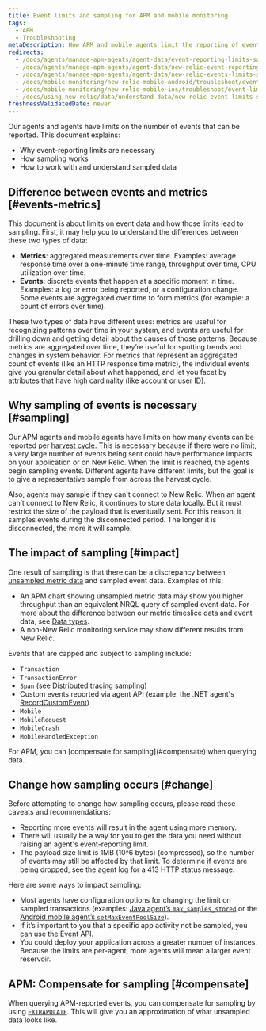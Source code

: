 ```yaml
---
title: Event limits and sampling for APM and mobile monitoring
tags:
  - APM
  - Troubleshooting
metaDescription: How APM and mobile agents limit the reporting of events and perform sampling when those limits are exceeded.
redirects:
  - /docs/agents/manage-apm-agents/agent-data/event-reporting-limits-sampling
  - /docs/agents/manage-apm-agents/agent-data/new-relic-event-reporting-limits-event-sampling
  - /docs/agents/manage-apm-agents/agent-data/new-relic-events-limits-sampling
  - /docs/mobile-monitoring/new-relic-mobile-android/troubleshoot/event-limits-sampling
  - /docs/mobile-monitoring/new-relic-mobile-ios/troubleshoot/event-limits-sampling
  - /docs/using-new-relic/data/understand-data/new-relic-event-limits-sampling
freshnessValidatedDate: never
---
```


Our <InlinePopover type="apm" /> agents and <InlinePopover type="mobile" /> agents have limits on the number of events that can be reported. This document explains:

* Why event-reporting limits are necessary
* How sampling works
* How to work with and understand sampled data

## Difference between events and metrics [#events-metrics]

This document is about limits on event data and how those limits lead to sampling. First, it may help you to understand the differences between these two types of data:

* <DNT>**Metrics**</DNT>: aggregated measurements over time. Examples: average response time over a one-minute time range, throughput over time, CPU utilization over time.
* <DNT>**Events**</DNT>: discrete events that happen at a specific moment in time. Examples: a log or error being reported, or a configuration change. Some events are aggregated over time to form metrics (for example: a count of errors over time).

These two types of data have different uses: metrics are useful for recognizing patterns over time in your system, and events are useful for drilling down and getting detail about the causes of those patterns. Because metrics are aggregated over time, they’re useful for spotting trends and changes in system behavior. For metrics that represent an aggregated count of events (like an HTTP response time metric), the individual events give you granular detail about what happened, and let you facet by attributes that have high cardinality (like account or user ID).

## Why sampling of events is necessary [#sampling]

Our APM agents and mobile agents have limits on how many events can be reported per [harvest cycle](/docs/using-new-relic/welcome-new-relic/getting-started/glossary#harvest-cycle). This is necessary because if there were no limit, a very large number of events being sent could have performance impacts on your application or on New Relic. When the limit is reached, the agents begin sampling events. Different agents have different limits, but the goal is to give a representative sample from across the harvest cycle.

Also, agents may sample if they can't connect to New Relic. When an agent can’t connect to New Relic, it continues to store data locally. But it must restrict the size of the payload that is eventually sent. For this reason, it samples events during the disconnected period. The longer it is disconnected, the more it will sample.

## The impact of sampling [#impact]

One result of sampling is that there can be a discrepancy between [unsampled metric data](/docs/using-new-relic/metrics/analyze-your-metrics/data-collection-metric-timeslice-event-data#overview) and sampled event data. Examples of this:

* An APM chart showing unsampled metric data may show you higher throughput than an equivalent NRQL query of sampled event data. For more about the difference between our metric timeslice data and event data, see [Data types](/docs/using-new-relic/metrics/analyze-your-metrics/data-collection-metric-timeslice-event-data).
* A non-New Relic monitoring service may show different results from New Relic.

Events that are capped and subject to sampling include:

* `Transaction`
* `TransactionError`
* `Span` (see [Distributed tracing sampling](/docs/apm/distributed-tracing/getting-started/how-new-relic-distributed-tracing-works#sampling))
* Custom events reported via agent API (example: the .NET agent's [RecordCustomEvent](/docs/agents/net-agent/net-agent-api/record-custom-event))
* `Mobile`
* `MobileRequest`
* `MobileCrash`
* `MobileHandledException`

<Callout variant="important">
  For APM, you can [compensate for sampling](#compensate) when querying data.
</Callout>

## Change how sampling occurs [#change]

Before attempting to change how sampling occurs, please read these caveats and recommendations:

* Reporting more events will result in the agent using more memory.
* There will usually be a way for you to get the data you need without raising an agent's event-reporting limit.
* The payload size limit is 1MB (10^6 bytes) (compressed), so the number of events may still be affected by that limit. To determine if events are being dropped, see the agent log for a 413 HTTP status message.

Here are some ways to impact sampling:

* Most agents have configuration options for changing the limit on sampled transactions (examples: [Java agent’s `max_samples_stored`](/docs/agents/java-agent/configuration/java-agent-configuration-config-file#ae-max_samples_stored) or the [Android mobile agent’s `setMaxEventPoolSize`](/docs/mobile-monitoring/new-relic-mobile/mobile-sdk/set-max-event-pool-size/)).
* If it’s important to you that a specific app activity not be sampled, you can use the [Event API](/docs/insights/insights-data-sources/custom-data/send-custom-events-event-api).
* You could deploy your application across a greater number of instances. Because the limits are per-agent, more agents will mean a larger event reservoir.

## APM: Compensate for sampling [#compensate]

When querying APM-reported events, you can compensate for sampling by using [`EXTRAPOLATE`](/docs/insights/nrql-new-relic-query-language/nrql-reference/nrql-syntax-components-functions#extrapolate). This will give you an approximation of what unsampled data looks like.
